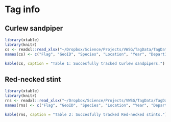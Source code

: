 # Tag info {#tags}

## Curlew sandpiper

```r
library(xtable)
library(knitr)
cs <- readxl::read_xlsx("~/Dropbox/Science/Projects/VWSG/TagData/TagData_CurSand.xlsx", sheet = "Analyses")[,c("Flag", "GeoID", "Species", "Location", "Year", "Departure1", "Arrival1", "Departure2", "Arrival2")]
names(cs) <- c("Flag", "GeoID", "Species", "Location", "Year", "Depart1", "Arrival1", "Depart2", "Arrival2")

kable(cs, caption = "Table 1: Succesfully tracked Curlew sandpipers.")
```

## Red-necked stint

```r
library(xtable)
library(knitr)
rns <- readxl::read_xlsx("~/Dropbox/Science/Projects/VWSG/TagData/TagData_RNS.xlsx", sheet = "Analyses")[,c("Flag", "GeoID", "Species", "Location", "Year", "Departure1", "Arrival1", "Departure2", "Arrival2")]
names(rns) <- c("Flag", "GeoID", "Species", "Location", "Year", "Depart1", "Arrival1", "Depart2", "Arrival2")

kable(rns, caption = "Table 2: Succesfully tracked Red-necked stints.")
```
